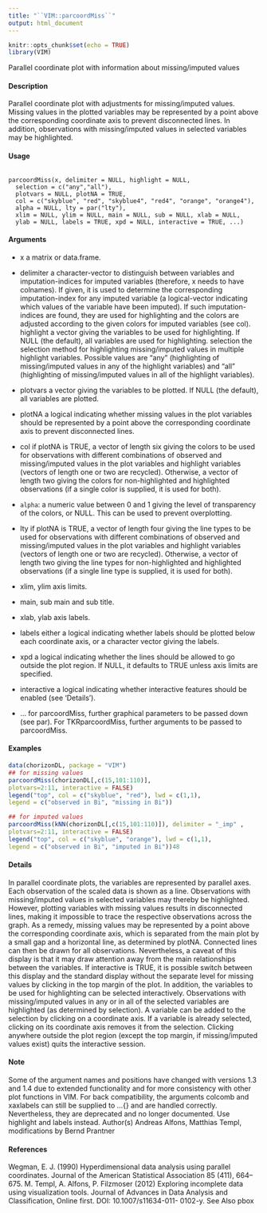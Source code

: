 ```yaml
---
title: "``VIM::parcoordMiss``"
output: html_document
---
```


```r
knitr::opts_chunk$set(echo = TRUE)
library(VIM)
```

Parallel coordinate plot with information about missing/imputed values

#### Description 

Parallel coordinate plot with adjustments for missing/imputed values. Missing values in the plotted variables may be represented by a point above the corresponding coordinate axis to prevent disconnected lines. In addition, observations with missing/imputed values in selected variables may be highlighted.

#### Usage 

<pre><code>
parcoordMiss(x, delimiter = NULL, highlight = NULL, 
  selection = c("any","all"), 
  plotvars = NULL, plotNA = TRUE, 
  col = c("skyblue", "red", "skyblue4", "red4", "orange", "orange4"), 
  alpha = NULL, lty = par("lty"),
  xlim = NULL, ylim = NULL, main = NULL, sub = NULL, xlab = NULL,
  ylab = NULL, labels = TRUE, xpd = NULL, interactive = TRUE, ...)
</code></pre>

#### Arguments
* x a matrix or data.frame.
* delimiter a character-vector to distinguish between variables and imputation-indices for imputed variables (therefore, x needs to have colnames). If given, it is used to determine the corresponding imputation-index for any imputed variable (a logical-vector indicating which values of the variable have been imputed). If such imputation-indices are found, they are used for highlighting and the colors
are adjusted according to the given colors for imputed variables (see col).
highlight a vector giving the variables to be used for highlighting. If NULL (the default), all variables are used for highlighting.
selection the selection method for highlighting missing/imputed values in multiple highlight variables. Possible values are "any" (highlighting of missing/imputed values in any of the highlight variables) and "all" (highlighting of missing/imputed values in all of the highlight variables).

* plotvars a vector giving the variables to be plotted. If NULL (the default), all variables are plotted.
* plotNA a logical indicating whether missing values in the plot variables should be represented by a point above the corresponding coordinate axis to prevent disconnected lines.
* col if plotNA is TRUE, a vector of length six giving the colors to be used for observations with different combinations of observed and missing/imputed values in the plot variables and highlight variables (vectors of length one or two are recycled). Otherwise, a vector of length two giving the colors for non-highlighted and highlighted observations (if a single color is supplied, it is used for both).
* ``alpha``: a numeric value between 0 and 1 giving the level of transparency of the colors, or NULL. This can be used to prevent overplotting.
* lty if plotNA is TRUE, a vector of length four giving the line types to be used for observations with different combinations of observed and missing/imputed values in the plot variables and highlight variables (vectors of length one or two are recycled). Otherwise, a vector of length two giving the line types for non-highlighted and highlighted observations (if a single line type is supplied, it is used for both).
* xlim, ylim axis limits.
* main, sub main and sub title.
* xlab, ylab axis labels.
* labels either a logical indicating whether labels should be plotted below each coordinate axis, or a character vector giving the labels.
* xpd a logical indicating whether the lines should be allowed to go outside the plot region. If NULL, it defaults to TRUE unless axis limits are specified.
* interactive a logical indicating whether interactive features should be enabled (see ‘Details’).
* ... for parcoordMiss, further graphical parameters to be passed down (see par).
For TKRparcoordMiss, further arguments to be passed to parcoordMiss.


#### Examples 
```r
data(chorizonDL, package = "VIM")
## for missing values
parcoordMiss(chorizonDL[,c(15,101:110)],
plotvars=2:11, interactive = FALSE)
legend("top", col = c("skyblue", "red"), lwd = c(1,1),
legend = c("observed in Bi", "missing in Bi"))
```


```r
## for imputed values
parcoordMiss(kNN(chorizonDL[,c(15,101:110)]), delimiter = "_imp" ,
plotvars=2:11, interactive = FALSE)
legend("top", col = c("skyblue", "orange"), lwd = c(1,1),
legend = c("observed in Bi", "imputed in Bi"))48
```
#### Details 

In parallel coordinate plots, the variables are represented by parallel axes. Each observation of the scaled data is shown as a line. Observations with missing/imputed values in selected variables may thereby be highlighted. However, plotting variables with missing values results in disconnected lines, making it impossible to trace the respective observations across the graph. As a remedy, missing values may be represented by a point above the corresponding coordinate axis, which is separated from the main plot by a small gap and a horizontal line, as determined by plotNA. Connected lines can then be drawn for all observations. Nevertheless, a caveat of this display is that it may draw attention away from the main relationships between the variables.
If interactive is TRUE, it is possible switch between this display and the standard display without the separate level for missing values by clicking in the top margin of the plot. In addition, the variables to be used for highlighting can be selected interactively. Observations with missing/imputed values in any or in all of the selected variables are highlighted (as determined by selection). A variable can be added to the selection by clicking on a coordinate axis. If a variable is already
selected, clicking on its coordinate axis removes it from the selection. Clicking anywhere outside the plot region (except the top margin, if missing/imputed values exist) quits the interactive session.

#### Note
Some of the argument names and positions have changed with versions 1.3 and 1.4 due to extended
functionality and for more consistency with other plot functions in VIM. For back compatibility,
the arguments colcomb and xaxlabels can still be supplied to ...{} and are handled correctly.
Nevertheless, they are deprecated and no longer documented. Use highlight and labels instead.
Author(s)
Andreas Alfons, Matthias Templ, modifications by Bernd Prantner

#### References
Wegman, E. J. (1990) Hyperdimensional data analysis using parallel coordinates. Journal of the
American Statistical Association 85 (411), 664–675.
M. Templ, A. Alfons, P. Filzmoser (2012) Exploring incomplete data using visualization tools.
Journal of Advances in Data Analysis and Classification, Online first. DOI: 10.1007/s11634-011-
0102-y.
See Also
pbox
